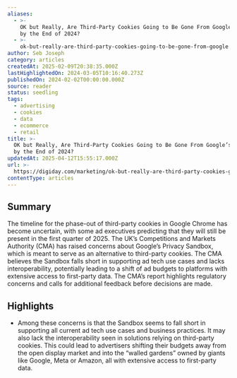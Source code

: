 ```yaml
---
aliases:
  - >-
    OK but Really, Are Third-Party Cookies Going to Be Gone From Google’s Chrome
    by the End of 2024?
  - >-
    ok-but-really-are-third-party-cookies-going-to-be-gone-from-google’s-chrome-by-the-end-of-2024
author: Seb Joseph
category: articles
createdAt: 2025-02-09T20:38:35.000Z
lastHighlightedOn: 2024-03-05T10:16:40.273Z
publishedOn: 2024-02-02T00:00:00.000Z
source: reader
status: seedling
tags:
  - advertising
  - cookies
  - data
  - ecommerce
  - retail
title: >-
  OK but Really, Are Third-Party Cookies Going to Be Gone From Google’s Chrome
  by the End of 2024?
updatedAt: 2025-04-12T15:55:17.000Z
url: >-
  https://digiday.com/marketing/ok-but-really-are-third-party-cookies-going-to-be-gone-from-googles-chrome-by-the-end-of-2024/?utm_source=Sailthru&utm_medium=email&utm_campaign=Newsletter%20Weekly%20Roundup:%20Marketing%20Dive:%20Daily%20Dive%2002-03-2024&utm_term=Marketing%20Dive%20Weekender
contentType: articles
---
```

## Summary

The timeline for the phase-out of third-party cookies in Google Chrome has become uncertain, with some ad executives predicting that they will still be present in the first quarter of 2025. The UK’s Competitions and Markets Authority (CMA) has raised concerns about Google’s Privacy Sandbox, which is meant to serve as an alternative to third-party cookies. The CMA believes the Sandbox falls short in supporting ad tech use cases and lacks interoperability, potentially leading to a shift of ad budgets to platforms with extensive access to first-party data. The CMA’s report highlights regulatory concerns and calls for additional feedback before decisions are made.

## Highlights

- Among these concerns is that the Sandbox seems to fall short in supporting all current ad tech use cases and business practices. It may also lack the interoperability seen in solutions relying on third-party cookies. This could lead to advertisers shifting their budgets away from the open display market and into the “walled gardens” owned by giants like Google, Meta or Amazon, all with extensive access to first-party data.
